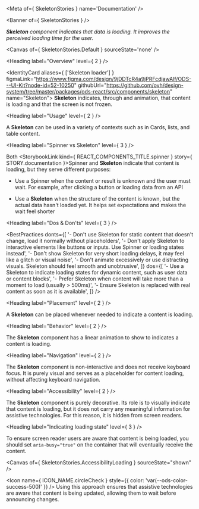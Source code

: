 
<Meta of={ SkeletonStories } name='Documentation' />

<Banner of={ SkeletonStories } />

_**Skeleton** component indicates that data is loading. It improves the perceived loading time for the user._

<Canvas of={ SkeletonStories.Default } sourceState='none' />

<Heading label="Overview" level={ 2 } />

<IdentityCard aliases={ ['Skeleton loader'] }
              figmaLink="https://www.figma.com/design/9jDDTcR4a9jPRFcdjawAlf/ODS---UI-Kit?node-id=52-10250"
              githubUrl="https://github.com/ovh/design-system/tree/master/packages/ods-react/src/components/skeleton"
              name="Skeleton">
  **Skeleton** indicates, through and animation, that content is loading and that the screen is not frozen.
</IdentityCard>

<Heading label="Usage" level={ 2 } />

A **Skeleton** can be used in a variety of contexts such as in Cards, lists, and table content.

<Heading label="Spinner vs Skeleton" level={ 3 } />

Both <StorybookLink kind={ REACT_COMPONENTS_TITLE.spinner } story={ STORY.documentation }>Spinner</StorybookLink> and **Skeleton** indicate that content is loading, but they serve different purposes:

* Use a Spinner when the content or result is unknown and the user must wait. For example, after clicking a button or loading data from an API

* Use a **Skeleton** when the structure of the content is known, but the actual data hasn't loaded yet. It helps set expectations and makes the wait feel shorter

<Heading label="Dos & Don'ts" level={ 3 } />

<BestPractices
  donts={[
    '- Don\'t use Skeleton for static content that doesn\'t change, load it normally without placeholders',
    '- Don\'t apply Skeleton to interactive elements like buttons or inputs. Use Spinner or loading states instead',
    '- Don\'t show Skeleton for very short loading delays, it may feel like a glitch or visual noise',
    '- Don\'t animate excessively or use distracting visuals. Skeleton should feel smooth and unobtrusive',
  ]}
  dos={[
    '- Use a Skeleton to indicate loading states for dynamic content, such as user data or content blocks',
    '- Prefer Skeleton when content will take more than a moment to load (usually > 500ms)',
    '- Ensure Skeleton is replaced with real content as soon as it is available',
  ]}
/>

<Heading label="Placement" level={ 2 } />

A **Skeleton** can be placed whenever needed to indicate a content is loading.

<Heading label="Behavior" level={ 2 } />

The **Skeleton** component has a linear animation to show to indicates a content is loading.

<Heading label="Navigation" level={ 2 } />

The **Skeleton** component is non-interactive and does not receive keyboard focus. It is purely visual and serves as a placeholder for content loading, without affecting keyboard navigation.

<Heading label="Accessibility" level={ 2 } />

The **Skeleton** component is purely decorative.
Its role is to visually indicate that content is loading, but it does not carry any meaningful information for assistive technologies.
For this reason, it is hidden from screen readers.

<Heading label="Indicating loading state" level={ 3 } />

To ensure screen reader users are aware that content is being loaded, you should set `aria-busy="true"` on the container that will eventually receive the content.

<Canvas of={ SkeletonStories.AccessibilityLoading } sourceState="shown" />

<Icon name={ ICON_NAME.circleCheck }
      style={{ color: 'var(--ods-color-success-500)' }} /> Using this approach ensures that assistive technologies are aware that content is being updated, allowing them to wait before announcing changes.


